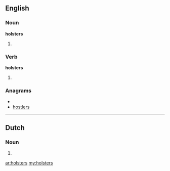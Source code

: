 ==English==

===Noun===
'''holsters'''

# {{plural of|[[holster]]}}

===Verb===
'''holsters'''

# {{third-person singular of|[[holster]]}}

===Anagrams===
* {{alphagram|ehlorsst}}
* [[hostlers#English|hostlers]]

----

==Dutch==

===Noun===
{{infl|nl}}

# {{nl-noun-form|pl=1|holster}}

[[ar:holsters]]
[[my:holsters]]